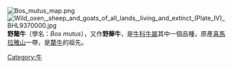 [[File:Bos_mutus_map.png|thumb]]
[[File:Wild_oxen,_sheep_and_goats_of_all_lands,_living_and_extinct_(Plate_IV)_BHL9370000.jpg|thumb]]
'''野氂牛'''（學名：''Bos mutus''），又作'''野犛牛'''，是[[牛科|牛科]][[牛屬|牛屬]]其中一個品種，原產[[喜馬拉雅山|喜馬拉雅山]]一帶，是[[氂牛|氂牛]]的祖先。

[[Category:牛|Category:牛]]